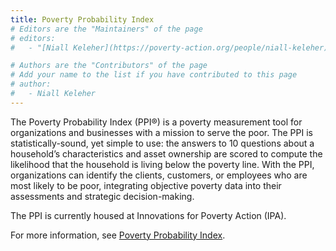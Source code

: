 ```yaml
---
title: Poverty Probability Index
# Editors are the "Maintainers" of the page
# editors:
#   - "[Niall Keleher](https://poverty-action.org/people/niall-keleher)"

# Authors are the "Contributors" of the page
# Add your name to the list if you have contributed to this page
# author:
#   - Niall Keleher
---
```


The Poverty Probability Index (PPI®) is a poverty measurement tool for organizations and
businesses with a mission to serve the poor. The PPI is statistically-sound, yet simple
to use: the answers to 10 questions about a household’s characteristics and asset
ownership are scored to compute the likelihood that the household is living below the
poverty line. With the PPI, organizations can identify the clients, customers, or
employees who are most likely to be poor, integrating objective poverty data into their
assessments and strategic decision-making.

The PPI is currently housed at Innovations for Poverty Action (IPA).

For more information, see [Poverty Probability Index](https://www.povertyindex.org/).
